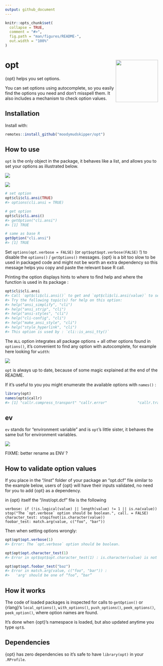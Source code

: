 ```yaml
---
output: github_document
---
```


<!-- README.md is generated from README.Rmd. Please edit that file -->

```r
knitr::opts_chunk$set(
  collapse = TRUE,
  comment = "#>",
  fig.path = "man/figures/README-",
  out.width = "100%"
)
```

# opt <img src="man/figures/logo.png" align="right" height="139" />

{opt} helps you set options.

You can set options using autocomplete, so you easily find the options you need and don't misspell them. 
It also includes a mechanism to check option values.

## Installation

Install with:

``` r
remotes::install_github("moodymudskipper/opt")
```

## How to use

`opt` is the only object in the package, it behaves like a list, and allows you to
set your options as illustrated below.

![](man/figures/opt1.png)


![](man/figures/opt2.png)

```r
# set option
opt$cli$cli.ansi(TRUE)
#> options(cli.ansi = TRUE)

# get option
opt$cli$cli.ansi()
#> getOption("cli.ansi")
#> [1] TRUE

# same as base R
getOption("cli.ansi")
#> [1] TRUE
```

Set `options(opt.verbose = FALSE)` (or `opt$opt$opt.verbose(FALSE)` !) to disable
the `options()` / `getOptions()` messages. {opt} is a bit too slow to be used in
packaged code and might not be worth an extra dependency so this message helps you copy and paste
the relevant base R call.

Printing the option displays hints to where to find help and where the function is
used in its package :

```r
opt$cli$cli.ansi
#> Call `opt$cli$cli.ansi()` to get and `opt$cli$cli.ansi(value)` to set.
#> Try the following topic(s) for help on this option:
#> help("ansi_simplify", "cli")
#> help("ansi_strip", "cli")
#> help("ansi-styles", "cli")
#> help("cli-config", "cli")
#> help("make_ansi_style", "cli")
#> help("style_hyperlink", "cli")
#> This option is used by : `cli::is_ansi_tty()`
```


The `ALL` option integrates all package options + all other options found in `options()`,
it's convenient to find any option with autocomplete, for example here looking for `width`:

![](man/figures/opt4.png)

`opt` is always up to date, because of some magic explained at the end of the README.

If it's useful to you you might enumerate the available options with `names()` :

```r
library(opt)
names(opts$callr)
#> [1] "callr.compress_transport" "callr.error"              "callr.traceback" 
```

## ev

`ev` stands for "environment variable" and is `opt`'s little sister, it behaves
the same but for environment variables.

![](man/figures/ev.png)

FIXME: better rename as ENV ?

## How to validate option values

If you place in the "/inst" folder of your package an "opt.dcf" file similar
to the example below, users of {opt} will have their inputs
validated, no need for you to add {opt} as a dependency.

in {opt} itself the "/inst/opt.dcf" file is the following

```
verbose: if (!is.logical(value) || length(value) != 1 || is.na(value)) stop("The `opt.verbose` option should be boolean.", call. = FALSE)
character_test: stopifnot(is.character(value))
foobar_test: match.arg(value, c("foo", "bar"))
```

Then when setting options wrongly:

```r
opt$opt$opt.verbose(1)
#> Error: The `opt.verbose` option should be boolean.

opt$opt$opt.character_test(1)
#> Error in opt$opt$opt.character_test(1) : is.character(value) is not TRUE

opt$opt$opt.foobar_test("baz")
#> Error in match.arg(value, c("foo", "bar")) : 
#>   'arg' should be one of “foo”, “bar”
```

## How it works

The code of loaded packages is inspected for calls to `getOption()` or {rlang}'s `local_options()`, `with_options()`, `push_options()`, `peek_options()`, `peek_option()`, where option names are found.

It's done when {opt}'s namespace is loaded, but also updated anytime you type `opt$`.

## Dependencies

{opt} has zero dependencies so it's safe to have `library(opt)` in your `.RProfile`.
